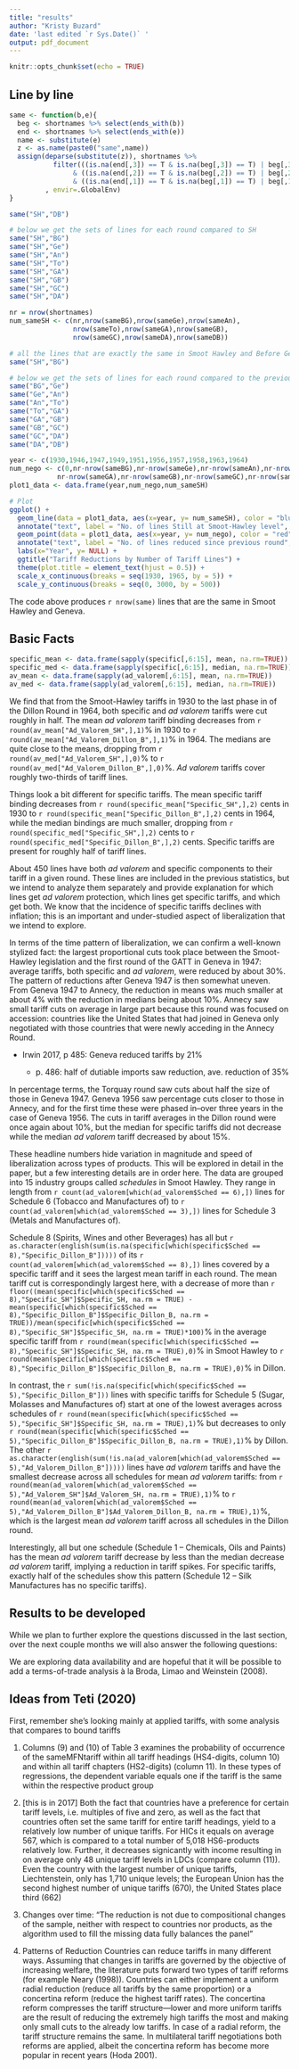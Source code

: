 ```yaml
---
title: "results"
author: "Kristy Buzard"
date: 'last edited `r Sys.Date()` '
output: pdf_document
---
```


```r
knitr::opts_chunk$set(echo = TRUE)
```

## Line by line

```r

same <- function(b,e){
  beg <- shortnames %>% select(ends_with(b))
  end <- shortnames %>% select(ends_with(e))
  name <- substitute(e)
  z <- as.name(paste0("same",name))
  assign(deparse(substitute(z)), shortnames %>%
           filter(((is.na(end[,3]) == T & is.na(beg[,3]) == T) | beg[,3] == end[,3])
                & ((is.na(end[,2]) == T & is.na(beg[,2]) == T) | beg[,2] == end[,2])
                & ((is.na(end[,1]) == T & is.na(beg[,1]) == T) | beg[,1] == end[,1]) )
         , envir=.GlobalEnv)
}  

same("SH","DB")

# below we get the sets of lines for each round compared to SH
same("SH","BG")
same("SH","Ge")
same("SH","An")
same("SH","To")
same("SH","GA")
same("SH","GB")
same("SH","GC")
same("SH","DA")

nr = nrow(shortnames)
num_sameSH <- c(nr,nrow(sameBG),nrow(sameGe),nrow(sameAn),
                nrow(sameTo),nrow(sameGA),nrow(sameGB),
                nrow(sameGC),nrow(sameDA),nrow(sameDB))

# all the lines that are exactly the same in Smoot Hawley and Before Geneva
same("SH","BG")

# below we get the sets of lines for each round compared to the previou round
same("BG","Ge")
same("Ge","An")
same("An","To")
same("To","GA")
same("GA","GB")
same("GB","GC")
same("GC","DA")
same("DA","DB")

year <- c(1930,1946,1947,1949,1951,1956,1957,1958,1963,1964)
num_nego <- c(0,nr-nrow(sameBG),nr-nrow(sameGe),nr-nrow(sameAn),nr-nrow(sameTo),
            nr-nrow(sameGA),nr-nrow(sameGB),nr-nrow(sameGC),nr-nrow(sameDA),nr-nrow(sameDB))
plot1_data <- data.frame(year,num_nego,num_sameSH)

# Plot
ggplot() + 
  geom_line(data = plot1_data, aes(x=year, y= num_sameSH), color = "blue") +
  annotate("text", label = "No. of lines Still at Smoot-Hawley level", x = 1947, y = 2700, size = 5, colour = "blue") +
  geom_point(data = plot1_data, aes(x=year, y= num_nego), color = "red") +
  annotate("text", label = "No. of lines reduced since previous round", x = 1955, y = 50, size = 5, colour = "red") +
  labs(x="Year", y= NULL) +
  ggtitle("Tariff Reductions by Number of Tariff Lines") +
  theme(plot.title = element_text(hjust = 0.5)) +
  scale_x_continuous(breaks = seq(1930, 1965, by = 5)) +
  scale_y_continuous(breaks = seq(0, 3000, by = 500))

```

The code above produces `r nrow(same)` lines that are the same in Smoot Hawley and Geneva.

## Basic Facts

```r
specific_mean <- data.frame(sapply(specific[,6:15], mean, na.rm=TRUE))
specific_med <- data.frame(sapply(specific[,6:15], median, na.rm=TRUE))
av_mean <- data.frame(sapply(ad_valorem[,6:15], mean, na.rm=TRUE))
av_med <- data.frame(sapply(ad_valorem[,6:15], median, na.rm=TRUE))

```

We find that from the Smoot-Hawley tariffs in 1930 to the last phase in of the Dillon Round in 1964, both specific and *ad valorem* tariffs were cut roughly in half. The mean *ad valorem* tariff binding decreases from `r round(av_mean["Ad_Valorem_SH",],1)`% in 1930 to `r round(av_mean["Ad_Valorem_Dillon_B",],1)`% in 1964.\footnote{We will soon be adding the 1946 U.S. tariff schedule to the dataset in order to be able to say what part of these concessions came directly as a result of the GATT as opposed to trade liberalization between Smoot Hawley and the first round of the GATT.} The medians are quite close to the means, dropping from `r round(av_med["Ad_Valorem_SH",],0)`% to `r round(av_med["Ad_Valorem_Dillon_B",],0)`%. *Ad valorem* tariffs cover roughly two-thirds of tariff lines.

Things look a bit different for specific tariffs. The mean specific tariff binding decreases from `r round(specific_mean["Specific_SH",],2)` cents in 1930 to `r round(specific_mean["Specific_Dillon_B",],2)` cents in 1964, while the median bindings are much smaller, dropping from `r round(specific_med["Specific_SH",],2)` cents to `r round(specific_med["Specific_Dillon_B",],2)` cents. Specific tariffs are present for roughly half of tariff lines.

About 450 lines have both *ad valorem* and specific components to their tariff in a given round. These lines are included in the previous statistics, but we intend to analyze them separately and provide explanation for which lines get *ad valorem* protection, which lines get specific tariffs, and which get both. We know that the incidence of specific tariffs declines with inflation; this is an important and under-studied aspect of liberalization that we intend to explore.

In terms of the time pattern of liberalization, we can confirm a well-known stylized fact: the largest proportional cuts took place between the Smoot-Hawley legislation and the first round of the GATT in Geneva in 1947: average tariffs, both specific and *ad valorem*, were reduced by about 30%. The pattern of reductions after Geneva 1947 is then somewhat uneven. From Geneva 1947 to Annecy, the reduction in means was much smaller at about 4% with the reduction in medians being about 10%. Annecy saw small tariff cuts on average in large part because this round was focused on accession: countries like the United States that had joined in Geneva only negotiated with those countries that were newly acceding in the Annecy Round.

- Irwin 2017, p 485: Geneva reduced tariffs by 21%

  - p. 486: half of dutiable imports saw reduction, ave. reduction of 35%

In percentage terms, the Torquay round saw cuts about half the size of those in Geneva 1947. Geneva 1956 saw percentage cuts closer to those in Annecy, and for the first time these were phased in--over three years in the case of Geneva 1956. The cuts in tariff averages in the Dillon round were once again about 10%, but the median for specific tariffs did not decrease while the median *ad valorem* tariff decreased by about 15%.

These headline numbers hide variation in magnitude and speed of liberalization across types of products. This will be explored in detail in the paper, but a few interesting details are in order here. The data are grouped into 15 industry groups called *schedules* in Smoot Hawley. They range in length from `r count(ad_valorem[which(ad_valorem$Sched == 6),])` lines for Schedule 6 (Tobacco and Manufactures of) to  `r count(ad_valorem[which(ad_valorem$Sched == 3),])` lines for Schedule 3 (Metals and Manufactures of).

Schedule 8 (Spirits, Wines and other Beverages) has all but `r as.character(english(sum(is.na(specific[which(specific$Sched == 8),"Specific_Dillon_B"]))))` of its `r count(ad_valorem[which(ad_valorem$Sched == 8),])` lines covered by a specific tariff and it sees the largest mean tariff in each round. The mean tariff cut is correspondingly largest here, with a decrease of more than `r floor((mean(specific[which(specific$Sched == 8),"Specific_SH"]$Specific_SH, na.rm = TRUE) - mean(specific[which(specific$Sched == 8),"Specific_Dillon_B"]$Specific_Dillon_B, na.rm = TRUE))/mean(specific[which(specific$Sched == 8),"Specific_SH"]$Specific_SH, na.rm = TRUE)*100)`% in the average specific tariff from `r round(mean(specific[which(specific$Sched == 8),"Specific_SH"]$Specific_SH, na.rm = TRUE),0)`% in Smoot Hawley to `r round(mean(specific[which(specific$Sched == 8),"Specific_Dillon_B"]$Specific_Dillon_B, na.rm = TRUE),0)`% in Dillon.

In contrast, the `r sum(!is.na(specific[which(specific$Sched == 5),"Specific_Dillon_B"]))` lines with specific tariffs for Schedule 5 (Sugar, Molasses and Manufactures of) start at one of the lowest averages across schedules of `r round(mean(specific[which(specific$Sched == 5),"Specific_SH"]$Specific_SH, na.rm = TRUE),1)`% but decreases to only `r round(mean(specific[which(specific$Sched == 5),"Specific_Dillon_B"]$Specific_Dillon_B, na.rm = TRUE),1)`% by Dillon. The other `r as.character(english(sum(!is.na(ad_valorem[which(ad_valorem$Sched == 5),"Ad_Valorem_Dillon_B"]))))` lines have *ad valorem* tariffs and have the smallest decrease across all schedules for mean *ad valorem* tariffs: from `r round(mean(ad_valorem[which(ad_valorem$Sched == 5),"Ad_Valorem_SH"]$Ad_Valorem_SH, na.rm = TRUE),1)`% to `r round(mean(ad_valorem[which(ad_valorem$Sched == 5),"Ad_Valorem_Dillon_B"]$Ad_Valorem_Dillon_B, na.rm = TRUE),1)`%, which is the largest mean *ad valorem* tariff across all schedules in the Dillon round. 

<!-- check the facts in this next paragraph by hand--we need to be aware if this changes -->

Interestingly, all but one schedule (Schedule 1 -- Chemicals, Oils and Paints) has the mean *ad valorem* tariff decrease by less than the median decrease *ad valorem* tariff, implying a reduction in tariff spikes. For specific tariffs, exactly half of the schedules show this pattern (Schedule 12 -- Silk Manufactures has no specific tariffs). 

## Results to be developed

While we plan to further explore the questions discussed in the last section, over the next couple months we will also answer the following questions:

\begin{enumerate}
	\item[1.] Which products `suffer' from large tariff cuts and which products continue to receive protection?
	\item[2.] Can we posit an explanation for the variation in both the quantity and speed of liberalization across products?
	\item[3.] Which types of products had ad-valorem versus specific tariffs, and how did this change over time? What role did the presence of specific tariffs, combined with inflation, have in reducing the total level of tariff protection?
	\item[4.] Did any of these patterns change through the final three rounds (Kennedy, Tokyo and Uruguay)?
	\item[5.] How did the commitments of other countries differ from those of the United States? We will digitize and analyze the schedules for several other countries, including Canada as an example of a small, resource-rich developed economy.
\end{enumerate}

We are exploring data availability and are hopeful that it will be possible to add a terms-of-trade analysis à la Broda, Limao and Weinstein (2008).

## Ideas from Teti (2020)

First, remember she's looking mainly at applied tariffs, with some analysis that compares to bound tariffs

1. Columns (9) and (10) of Table 3 examines the probability of occurrence of the sameMFNtariff within all tariff headings (HS4-digits, column 10) and within all tariff chapters (HS2-digits) (column 11). In these types of regressions, the dependent variable equals one if the tariff is the same within the respective product group

2. [this is in 2017] Both the fact that countries have a preference for certain tariff levels, i.e. multiples of five and zero, as well as the fact that countries often set the same tariff for entire tariff headings, yield to a relatively low number of unique tariffs. For HICs it equals on average 567, which is compared to a total number of 5,018 HS6-products relatively low. Further, it decreases signicantly with income resulting in on average only 48 unique tariff levels in LDCs (compare column (11)). Even the country with the largest number of unique tariffs, Liechtenstein, only has 1,710 unique levels; the European Union has the second highest number of unique tariffs (670), the United States place third (662) 

3. Changes over time: "The reduction is not due to compositional changes of the sample, neither with respect to countries nor products, as the algorithm used to fill the missing data fully balances the panel"

4. Patterns of Reduction Countries can reduce tariffs in many different ways. Assuming that changes in tariffs are governed by the objective of increasing welfare, the literature puts forward two types of tariff reforms (for example Neary (1998)). Countries can either implement a uniform radial reduction (reduce all tariffs by the same proportion) or a concertina reform (reduce the highest tariff rates). The concertina reform compresses the tariff structure—lower and more uniform tariffs are the result of reducing the extremely high tariffs the most and making only small cuts to the already low tariffs. In case of a radial reform, the tariff structure remains the same. In multilateral tariff negotiations both reforms are applied, albeit the concertina reform has become more popular in recent years (Hoda 2001).
